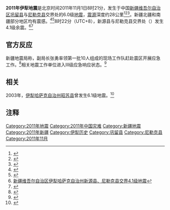 {{noteTA
|G1=Earthquake
}}
{{coord|43.6|N|82.4|E|display=title}}
{{地震
| title = 2011年伊犁地震
| 震中图= 中国
| 震中图纬度= 43.6
| 震中图经度= 82.4
| 震中图描述= 震中位置
| 图钉描述= 
| 图钉描述位置= 
| center-map = 
| image = 
| imagecaption = 
| photo = 
| caption = 
| map = 
| map caption = 
| map2 = 
| map caption2 = 
| date = 2011年11月1日
| origintime = 8时21分28秒（[[UTC+8|UTC+8]]）<ref name="ceic" />
| origin time = 
| duration = 
| location = {{Coord|43.6|82.4}}
| magnitude = 6.0[[面波震级|M<sub>s</sub>]]<ref name="csndmc"/>/5.4[[矩震级|M<sub>w</sub>]]<ref name="usgs"/>
| intensity = VIII
| intensity area = [[新疆维吾尔自治区|新疆]][[伊犁哈萨克自治州|伊犁]][[尼勒克县|尼勒克县]]、[[巩留县|巩留县]]<br>交界处<ref name="ceic"/>
| depth = 28 千米<ref name="ceic" />
| type = 
| tsunami = 
| foreshocks = 
| fore = 
| mostfore = 
| aftershocks = [[新源县|新源县]]、尼勒克县交界4.1级地震<ref name="ceic2" />
| after = 1
| mostafter = 4.1
| countries affected = 
| casualties = 
| money = 
}}
'''2011年伊犁地震'''是北京时间2011年11月1日8时21分，发生于中国[[新疆维吾尔自治区|新疆维吾尔自治区]][[巩留县|巩留县]]与[[尼勒克县|尼勒克县]]交界处的6.0级[[地震|地震]]，[[震源|震源]]深度约28公里<ref name="ceic">{{Cite web|url=http://www.ceic.ac.cn/eq_detail.jsp?id=109609|title=新疆维吾尔自治区伊犁哈萨克自治州尼勒克县、巩留县交界6.0级地震|publisher=|accessdate=2011-11-01}}{{dead link|date=十一月 2017 |bot=InternetArchiveBot }}</ref><ref name="csndmc">{{Cite web|url=http://www.csndmc.ac.cn/newweb/secondpage.jsp?id=1068|title=新疆维吾尔自治区伊犁哈萨克自治州尼勒克县、巩留县交界Ms6.0地震|publisher=[[中国地震台网|中国地震台网]]|accessdate=2011-11-01|language=zh-hans|deadurl=yes|archiveurl=https://web.archive.org/web/20120221230113/http://www.csndmc.ac.cn/newweb/secondpage.jsp?id=1068|archivedate=2012-02-21}}</ref><ref name="usgs">{{Cite web|url=http://earthquake.usgs.gov/earthquakes/recenteqsww/Quakes/usb0006h8e.php#details|title=Magnitude 5.4 - NORTHERN XINJIANG, CHINA|publisher=[[美國地質調查局|美國地質調查局]]|accessdate=2011-11-01|language=en|deadurl=yes|archiveurl=https://web.archive.org/web/20111102011731/http://earthquake.usgs.gov/earthquakes/recenteqsww/Quakes/usb0006h8e.php#details|archivedate=2011-11-02}}</ref>。新疆北疆和南疆部分地区均有震感。<ref>{{Cite web |url=http://news.sina.com.cn/c/2011-11-01/101223395815.shtml |title=新疆伊犁哈萨克发生6.0级地震 200公里外有震感 |accessdate=2011-11-01 |archive-date=2018-09-27 |archive-url=https://web.archive.org/web/20180927014228/http://news.sina.com.cn/c/2011-11-01/101223395815.shtml |dead-url=no }}</ref><ref>{{Cite web |url=http://news.china.com/domestic/945/20111101/16842851.html |title=新疆伊犁地震多地震感明显 新源县有房屋倒塌 |accessdate=2011-11-01 |archive-date=2011-11-04 |archive-url=https://web.archive.org/web/20111104040231/http://news.china.com/domestic/945/20111101/16842851.html |dead-url=no }}</ref>8时22分（UTC+8），新源县与尼勒克县交界处（{{coord|43.6|N|82.6|E|diaplay=inline}}）发生4.1级余震。<ref name="ceic2">[http://www.ceic.ac.cn/eq_detail.jsp?id=109610 新疆维吾尔自治区伊犁哈萨克自治州新源县、尼勒克县交界4.1级地震]{{dead link|date=十一月 2017 |bot=InternetArchiveBot }}</ref><ref>{{Cite web |url=http://news.sina.com.cn/c/2011-11-01/095123395648.shtml |title=新疆伊犁州两分钟内接连发6.0级和4.1级地震 |accessdate=2011-11-01 |archive-date=2018-09-27 |archive-url=https://web.archive.org/web/20180927030503/http://news.sina.com.cn/c/2011-11-01/095123395648.shtml |dead-url=no }}</ref>

== 官方反应 ==

新疆地震局称，副局长张勇率领第一批10人组成的现场工作队赶赴震区开展应急工作。<ref>{{Cite web |url=http://news.hsw.cn/system/2011/11/01/051143318.shtml |title=新疆伊犁6级地震 市民网友称梦中被摇醒 |accessdate=2011-11-01 |archive-date=2018-09-26 |archive-url=https://web.archive.org/web/20180926213822/http://news.hsw.cn/system/2011/11/01/051143318.shtml |dead-url=no }}</ref>相关地震工作单位进入Ⅲ级应急响应状态。<ref>{{Cite web |url=http://news.sina.com.cn/c/2011-11-01/110523396101.shtml |title=中国地震局就新疆6.0级地震启动Ⅲ级应急响应 |accessdate=2011-11-01 |archive-date=2018-09-27 |archive-url=https://web.archive.org/web/20180927022250/http://news.sina.com.cn/c/2011-11-01/110523396101.shtml |dead-url=no }}</ref>

== 相关 ==
2003年，[[伊犁哈萨克自治州|伊犁哈萨克自治州]][[昭苏县|昭苏县]]曾发生6.1级地震。<ref>{{Cite web |url=http://news.sina.com.cn/z/xjyldz/ |title=新疆伊犁昭苏县发生6.1级地震 |accessdate=2011-11-01 |archive-date=2019-06-13 |archive-url=https://web.archive.org/web/20190613042758/http://news.sina.com.cn/z/xjyldz/ |dead-url=no }}</ref>

== 注释 ==
{{reflist}}

[[Category:2011年地震|Category:2011年地震]]
[[Category:2011年中国灾难|Category:2011年中国灾难]]
[[Category:新疆地震|Category:新疆地震]]
[[Category:2011年新疆|Category:2011年新疆]]
[[Category:伊犁历史|Category:伊犁历史]]
[[Category:巩留县|Category:巩留县]]
[[Category:尼勒克县|Category:尼勒克县]]
[[Category:2011年11月|Category:2011年11月]]